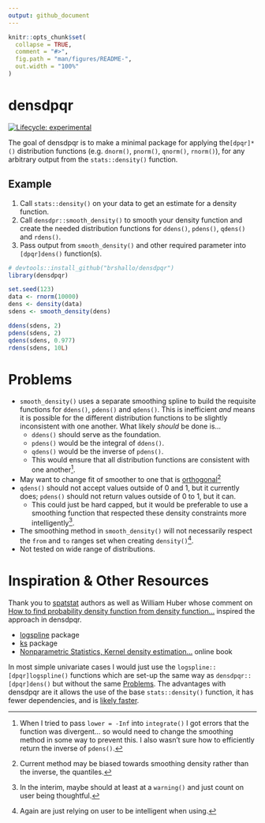 ```yaml
---
output: github_document
---
```


<!-- README.md is generated from README.Rmd. Please edit that file -->

```r
knitr::opts_chunk$set(
  collapse = TRUE,
  comment = "#>",
  fig.path = "man/figures/README-",
  out.width = "100%"
)
```

# densdpqr

<!-- badges: start -->
[![Lifecycle: experimental](https://img.shields.io/badge/lifecycle-experimental-orange.svg)](https://lifecycle.r-lib.org/articles/stages.html#experimental)
<!-- badges: end -->

The goal of densdpqr is to make a minimal package for applying the`[dpqr]*()` distribution functions (e.g. `dnorm()`, `pnorm()`, `qnorm()`, `rnorm()`), for any arbitrary output from the `stats::density()` function.

## Example

1. Call `stats::density()` on your data to get an estimate for a density function.
2. Call `densdpr::smooth_density()` to smooth your density function and create the needed distribution functions for `ddens()`, `pdens()`, `qdens()` and `rdens()`.
3. Pass output from `smooth_density()` and other required parameter into `[dpqr]dens()` function(s).

```r
# devtools::install_github("brshallo/densdpqr")
library(densdpqr)

set.seed(123)
data <- rnorm(10000)
dens <- density(data)
sdens <- smooth_density(dens)

ddens(sdens, 2)
pdens(sdens, 2)
qdens(sdens, 0.977)
rdens(sdens, 10L)
```

# Problems

* `smooth_density()` uses a separate smoothing spline to build the requisite functions for `ddens()`, `pdens()` and `qdens()`. This is inefficient *and* means it is possible for the different distribution functions to be slightly inconsistent with one another. What likely *should* be done is... 
    * `ddens()` should serve as the foundation. 
    * `pdens()` would be the integral of `ddens()`. 
    * `qdens()` would be the inverse of `pdens()`. 
    * This would ensure that all distribution functions are consistent with one another^[When I tried to pass `lower = -Inf` into `integrate()` I got errors that the function was divergent... so would need to change the smoothing method in some way to prevent this. I also wasn't sure how to efficiently return the inverse of `pdens()`.].
* May want to change fit of smoother to one that is [orthogonal](https://en.wikipedia.org/wiki/Cubic_Hermite_spline)^[Current method may be biased towards smoothing density rather than the inverse, the quantiles.]
* `qdens()` should not accept values outside of 0 and 1, but it currently does; `pdens()` should not return values outside of 0 to 1, but it can.
    * This could just be hard capped, but it would be preferable to use a smoothing function that respected these density constraints more intelligently^[In the interim, maybe should at least at a `warning()` and just count on user being thoughtful.].
* The smoothing method in `smooth_density()` will not necessarily respect the `from` and `to` ranges set when creating `density()`^[Again are just relying on user to be intelligent when using.].
* Not tested on wide range of distributions.

# Inspiration & Other Resources

Thank you to [spatstat](https://github.com/spatstat/spatstat.core/blob/76d20a642867d7c30a0f11c58af5b8634ad302cd/R/quantiledensity.R) authors as well as William Huber whose comment on [How to find probability density function from density function...](https://stats.stackexchange.com/a/553271/193123) inspired the approach in densdpqr.

* [logspline](https://cran.r-project.org/web/packages/logspline/logspline.pdf) package
* [ks](https://cran.r-project.org/web/packages/ks/ks.pdf) package
* [Nonparametric Statistics, Kernel density estimation...](https://bookdown.org/egarpor/NP-UC3M/kde-i.html) online book

In most simple univariate cases I would just use the `logspline::[dpqr]logspline()` functions which are set-up the same way as `densdpqr::[dpqr]dens()` but without the same [Problems]. The advantages with densdpqr are it allows the use of the base `stats::density()` function, it has fewer dependencies, and is [likely faster](https://gist.github.com/brshallo/ea2e04347e14fae7ff969a54e2266359).
  
  


